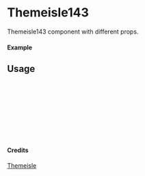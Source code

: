 
<Meta of={Themeisle143} title="Themeisle/Themeisle143" />

# Themeisle143

Themeisle143 component with different props.

#### Example

<Canvas of={Themeisle143.Primary} />

## Usage

```ts
import { Themeisle143 } from "yadl-ui";

const Example = () => {
  return (
      <Themeisle143 />
  );
};

export default Example;
```

#### Credits
[Themeisle](https://themeisle.com/illustrations)
